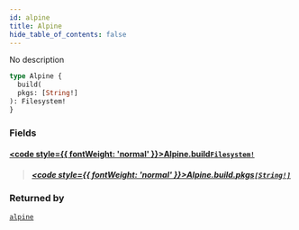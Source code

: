 ```yaml
---
id: alpine
title: Alpine
hide_table_of_contents: false
---
```








No description

```graphql
type Alpine {
  build(
  pkgs: [String!]
): Filesystem!
}
```


### Fields

#### [<code style={{ fontWeight: 'normal' }}>Alpine.<b>build</b></code>](#)<Bullet />[`Filesystem!`](/reference/api/objects/filesystem) <Badge class="secondary" text="non-null"/> <Badge class="secondary" text="object"/>
> 
> ##### [<code style={{ fontWeight: 'normal' }}>Alpine.build.<b>pkgs</b></code>](#)<Bullet />[`[String!]`](/reference/api/scalars/string) <Badge class="secondary" text="list"/> <Badge class="secondary" text="scalar"/>
> 
> 



### Returned by

[`alpine`](/reference/api/queries/alpine)  <Badge class="secondary" text="query"/>



